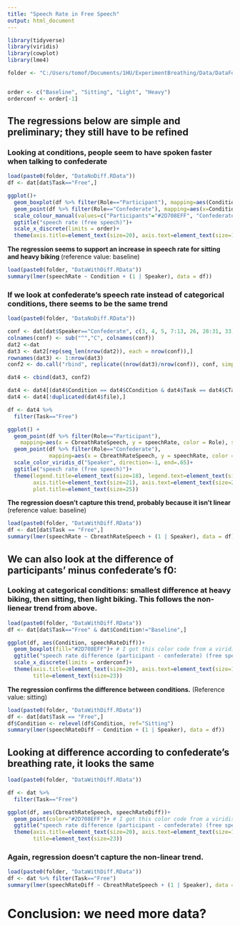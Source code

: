 ```yaml
---
title: "Speech Rate in Free Speech"
output: html_document
---
```


```r
library(tidyverse)
library(viridis)
library(cowplot)
library(lme4)

folder <- "C:/Users/tomof/Documents/1HU/ExperimentBreathing/Data/DataForAnalysis/AllData/"


order <- c("Baseline", "Sitting", "Light", "Heavy")
orderconf <- order[-1]
```

## The regressions below are simple and preliminary; they still have to be refined

### Looking at conditions, people seem to have spoken faster when talking to confederate

```r
load(paste0(folder, "DataNoDiff.RData"))
df <- dat[dat$Task=="Free",]

ggplot()+
  geom_boxplot(df %>% filter(Role=="Participant"), mapping=aes(Condition, speechRate), fill="#2D708EFF")+ # I got this color code from a viridis palette with scales::show_col(viridis_pal(option="D)(12))
  geom_point(df %>% filter(Role=="Confederate"), mapping=aes(x=Condition, y=speechRate), color="#7AD151FF", size=5)+
  scale_colour_manual(values=c("Participants"="#2D708EFF", "Confederate"="#7AD151FF"))+
  ggtitle("speech rate (free speech)")+
  scale_x_discrete(limits = order)+
  theme(axis.title=element_text(size=20), axis.text=element_text(size=18), title=element_text(size=23))

```


**The regression seems to support an increase in speech rate for sitting and heavy biking ** (reference value: baseline)
```r
load(paste0(folder, "DataWithDiff.RData"))
summary(lmer(speechRate ~ Condition + (1 | Speaker), data = df))
```


### If we look at confederate's speech rate instead of categorical conditions, there seems to be the same trend

```r
load(paste0(folder, "DataNoDiff.RData"))

conf <- dat[dat$Speaker=="Confederate", c(3, 4, 5, 7:13, 26, 28:31, 33)]
colnames(conf) <- sub("^","C", colnames(conf))
dat2 <-dat
dat3 <- dat2[rep(seq_len(nrow(dat2)), each = nrow(conf)),]
rownames(dat3) <- 1:nrow(dat3)
conf2 <- do.call("rbind", replicate((nrow(dat3)/nrow(conf)), conf, simplify=FALSE))

dat4 <- cbind(dat3, conf2)

dat4 <- dat4[(dat4$Condition == dat4$CCondition & dat4$Task == dat4$CTask) | (dat4$Condition == "Baseline"),]
dat4 <- dat4[!duplicated(dat4$file),]

df <- dat4 %>%
  filter(Task=="Free")

ggplot() +
  geom_point(df %>% filter(Role=="Participant"),
    mapping=aes(x = CbreathRateSpeech, y = speechRate, color = Role), size=4) +
  geom_point(df %>% filter(Role=="Confederate"),
             mapping=aes(x = CbreathRateSpeech, y = speechRate, color = Role), size=4)+
  scale_color_viridis_d("Speaker", direction=-1, end=.65)+
  ggtitle("speech rate (free speech)")+
  theme(legend.title=element_text(size=18), legend.text=element_text(size=16),
        axis.title=element_text(size=21), axis.text=element_text(size=20),
        plot.title=element_text(size=25))
```

**The regression doesn't capture this trend, probably because it isn't linear** (reference value: baseline)
```r
load(paste0(folder, "DataWithDiff.RData"))
df <- dat[dat$Task == "Free",]
summary(lmer(speechRate ~ CbreathRateSpeech + (1 | Speaker), data = df))
```


## We can also look at the difference of participants' minus confederate's f0:

### Looking at categorical conditions: smallest difference at heavy biking, then sitting, then light biking. This follows the non-lienear trend from above.

```r
load(paste0(folder, "DataWithDiff.RData"))
df <- dat[dat$Task=="Free" & dat$Condition!="Baseline",]

ggplot(df, aes(Condition, speechRateDiff))+
  geom_boxplot(fill="#2D708EFF")+ # I got this color code from a viridis palette with scales::show_col(viridis_pal(option="D)(12))
  ggtitle("speech rate difference (participant - confederate) (free speech)")+
  scale_x_discrete(limits = orderconf)+
  theme(axis.title=element_text(size=20), axis.text=element_text(size=18),
        title=element_text(size=23))
```

**The regression confirms the difference between conditions.** (Reference value: sitting)

```r
load(paste0(folder, "DataWithDiff.RData"))
df <- dat[dat$Task == "Free",]
df$Condition <- relevel(df$Condition, ref="Sitting")
summary(lmer(speechRateDiff ~ Condition + (1 | Speaker), data = df))
```

## Looking at difference according to confederate's breathing rate, it looks the same

```r
load(paste0(folder, "DataWithDiff.RData"))

df <- dat %>%
  filter(Task=="Free")

ggplot(df, aes(CbreathRateSpeech, speechRateDiff))+
  geom_point(color="#2D708EFF")+ # I got this color code from a viridis palette with scales::show_col(viridis_pal(option="D)(12))
  ggtitle("speech rate difference (participant - confederate) (free speech)")+
  theme(axis.title=element_text(size=20), axis.text=element_text(size=18),
        title=element_text(size=23))
```

### Again, regression doesn't capture the non-linear trend.

```r
load(paste0(folder, "DataWithDiff.RData"))
df <- dat %>% filter(Task=="Free")
summary(lmer(speechRateDiff ~ CbreathRateSpeech + (1 | Speaker), data = df))

```


# Conclusion: we need more data?
